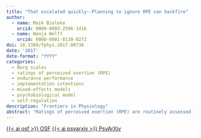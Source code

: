 ```yaml
---
title: "That escalated quickly--Planning to ignore RPE can backfire"
author:
  - name: Maik Bieleke
    orcid: 0000-0003-2586-1416
  - name: Wanja Wolff
    orcid: 0000-0001-8130-0272
doi: 10.3389/fphys.2017.00736
date: '2017'
date-format: "YYYY"
categories:
  - Borg scales
  - ratings of perceived exertion (RPE)
  - endurance performance
  - implementation intentions
  - mixed-effects models
  - psychobiological model
  - self-regulation
description: "Frontiers in Physiology"
abstract: "Ratings of perceived exertion (RPE) are routinely assessed in exercise science and RPE is substantially associated with physiological criterion measures. According to the psychobiological model of endurance, RPE is a central limiting factor in performance. While RPE is known to be affected by psychological manipulations, it remains to be examined whether RPE can be self-regulated during static muscular endurance exercises to enhance performance. In this experiment, we investigate the effectiveness of the widely used and recommended self-regulation strategy of if-then planning (i.e., implementation intentions) in down-regulating RPE and improving performance in a static muscular endurance task. 62 female students (age: *M* = 23.7 years, *SD* = 4.0) were randomly assigned to an implementation intention or a control condition and performed a static muscular endurance task. They held two intertwined rings as long as possible while avoiding contacts between the rings. In the implementation intention condition, participants had an if-then plan: “If the task becomes too strenuous for me, then I ignore the strain and tell myself: Keep going!” Every 25 ± 10 s participants reported their RPE along with their perceived pain. Endurance performance was measured as time to failure, along with contact errors as a measure of performance quality. No differences emerged between implementation intention and control participants regarding time to failure and performance quality. However, mixed-effects model analyses revealed a significant Time-to-Failure × Condition interaction for RPE. Compared to the control condition, participants in the implementation intention condition reported substantially greater increases in RPE during the second half of the task and reached higher total values of RPE before task termination. A similar but weaker pattern evinced for perceived pain. Our results demonstrate that RPE during an endurance task can be self-regulated with if-then plans. This finding is particularly important given how frequently RPE is used in exercise science as a correlate of physiological processes that ultimately limit performance. Unexpectedly, participants with implementation intentions reported higher RPE than control participants. This suggests that strategies to self-regulate RPE might have ironic effects that hamper performance, maybe by increasing attention to RPE. This implication is important for exercise physiologists, athletes and coaches."
---
```


<a class="btn btn-dark rounded-pill" href="https://osf.io/m4fgp/" role="button">{{< ai osf >}} OSF</a> <a class="btn btn-dark rounded-pill" href="https://psyarxiv.com/ekqrv/" role="button">{{< ai psyarxiv >}} PsyArXiv</a>
